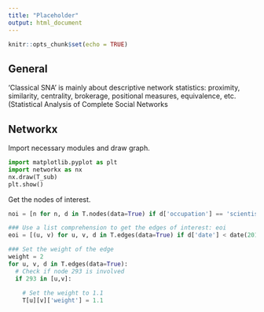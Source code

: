 ```yaml
---
title: "Placeholder"
output: html_document
---
```


```r
knitr::opts_chunk$set(echo = TRUE)
```

## General

‘Classical SNA’ is mainly about descriptive network statistics: proximity, similarity, centrality, brokerage, positional measures, equivalence, etc. (Statistical Analysis of Complete Social Networks 

## Networkx

Import necessary modules and draw graph.

```python
import matplotlib.pyplot as plt
import networkx as nx
nx.draw(T_sub)
plt.show()
```

Get the nodes of interest.

```python
noi = [n for n, d in T.nodes(data=True) if d['occupation'] == 'scientist']

### Use a list comprehension to get the edges of interest: eoi
eoi = [(u, v) for u, v, d in T.edges(data=True) if d['date'] < date(2010, 1, 1)]

### Set the weight of the edge
weight = 2
for u, v, d in T.edges(data=True):
  # Check if node 293 is involved
  if 293 in [u,v]:
    
    # Set the weight to 1.1
    T[u][v]['weight'] = 1.1
```

